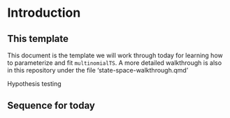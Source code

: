 # Introduction


## This template

This document is the template we will work through today for learning how to parameterize and fit `multinomialTS`. A more detailed walkthrough is also in this repository under the file 'state-space-walkthrough.qmd'

Hypothesis testing

## Sequence for today